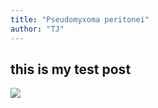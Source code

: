 ```yaml
---
title: "Pseudomyxoma peritonei"
author: "TJ"
---
```


## this is my test post

![](Pseudomyxom1.png){fig-align="center"}
